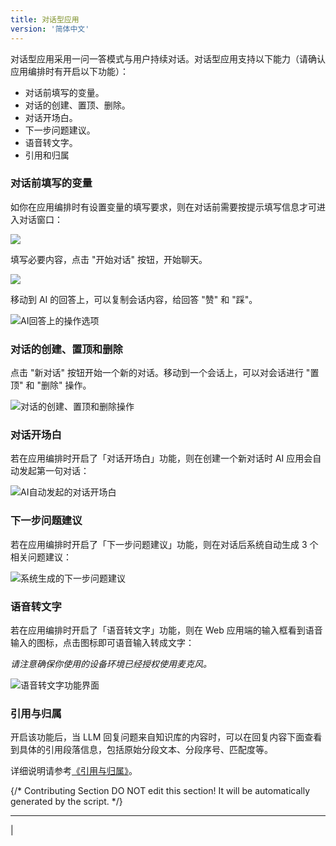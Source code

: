 ```yaml
---
title: 对话型应用
version: '简体中文'
---
```


对话型应用采用一问一答模式与用户持续对话。对话型应用支持以下能力（请确认应用编排时有开启以下功能）：

* 对话前填写的变量。
* 对话的创建、置顶、删除。
* 对话开场白。
* 下一步问题建议。
* 语音转文字。
* 引用和归属

### 对话前填写的变量

如你在应用编排时有设置变量的填写要求，则在对话前需要按提示填写信息才可进入对话窗口：

![](https://assets-docs.dify.ai/dify-enterprise-mintlify/zh_CN/guides/application-publishing/launch-your-webapp-quickly/ea12b7209fcaad39d92b6c54c296f9cd.png)

填写必要内容，点击 "开始对话" 按钮，开始聊天。

![](https://assets-docs.dify.ai/dify-enterprise-mintlify/zh_CN/guides/application-publishing/launch-your-webapp-quickly/852c2412400eccbc17fa5be9794b7c47.png)

移动到 AI 的回答上，可以复制会话内容，给回答 "赞" 和 "踩"。

<Frame caption="回答操作">
  <img src="https://assets-docs.dify.ai/dify-enterprise-mintlify/zh_CN/guides/application-publishing/launch-your-webapp-quickly/b3a455772b1e0da2f6088905481a605f.png" alt="AI回答上的操作选项" />
</Frame>

### 对话的创建、置顶和删除

点击 "新对话" 按钮开始一个新的对话。移动到一个会话上，可以对会话进行 "置顶" 和 "删除" 操作。

<Frame caption="对话管理" width="242">
  <img src="https://assets-docs.dify.ai/dify-enterprise-mintlify/zh_CN/guides/application-publishing/launch-your-webapp-quickly/4cc8ee74dbc85e009897f9724f700f37.png" alt="对话的创建、置顶和删除操作" />
</Frame>

### 对话开场白

若在应用编排时开启了「对话开场白」功能，则在创建一个新对话时 AI 应用会自动发起第一句对话：

<Frame caption="对话开场白">
  <img src="https://assets-docs.dify.ai/dify-enterprise-mintlify/zh_CN/guides/application-publishing/launch-your-webapp-quickly/04424010033e55d31ac4b559ab1d7c7a.png" alt="AI自动发起的对话开场白" />
</Frame>

### 下一步问题建议

若在应用编排时开启了「下一步问题建议」功能，则在对话后系统自动生成 3 个相关问题建议：

<Frame caption="下一步问题建议">
  <img src="https://assets-docs.dify.ai/dify-enterprise-mintlify/zh_CN/guides/application-publishing/launch-your-webapp-quickly/276c48b41e13ee93056dcc0ccd26f17c.png" alt="系统生成的下一步问题建议" />
</Frame>

### 语音转文字

若在应用编排时开启了「语音转文字」功能，则在 Web 应用端的输入框看到语音输入的图标，点击图标即可语音输入转成文字：

_请注意确保你使用的设备环境已经授权使用麦克风。_

<Frame caption="语音转文字" width="375">
  <img src="https://assets-docs.dify.ai/dify-enterprise-mintlify/zh_CN/guides/application-publishing/launch-your-webapp-quickly/3a64c79792f1166301403f6c44cf4c85.png" alt="语音转文字功能界面" />
</Frame>

### 引用与归属

开启该功能后，当 LLM 回复问题来自知识库的内容时，可以在回复内容下面查看到具体的引用段落信息，包括原始分段文本、分段序号、匹配度等。

详细说明请参考[《引用与归属》](/zh-hans/guides/knowledge-base/retrieval-test-and-citation)。

{/*
Contributing Section
DO NOT edit this section!
It will be automatically generated by the script.
*/}

---

[  ](https://github.com/langgenius/dify-docs/edit/main/zh-hans/guides/application-publishing/launch-your-webapp-quickly/conversation-application.mdx) | [  ](https://github.com/langgenius/dify-docs/issues/new?template=docs.yml)

